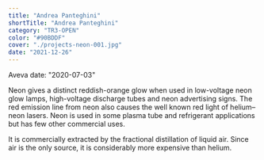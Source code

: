 ```yaml
---
title: "Andrea Panteghini"
shortTitle: "Andrea Panteghini"
category: "TR3-OPEN"
color: "#90BDDF"
cover: "./projects-neon-001.jpg"
date: "2021-12-26"
---
```


Aveva date: "2020-07-03"


Neon gives a distinct reddish-orange glow when used in low-voltage neon glow lamps, high-voltage discharge tubes and neon advertising signs. The red emission line from neon also causes the well known red light of helium–neon lasers. Neon is used in some plasma tube and refrigerant applications but has few other commercial uses.

It is commercially extracted by the fractional distillation of liquid air. Since air is the only source, it is considerably more expensive than helium.
